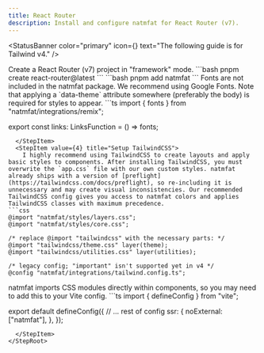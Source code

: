 ```yaml
---
title: React Router
description: Install and configure natmfat for React Router (v7).
---
```



<StatusBanner
  color="primary"
  icon={<RiInformationIcon />}
  text="The following guide is for Tailwind v4."
/>


<StepRoot>
  <StepItem value={1} title="Create project">
    Create a React Router (v7) project in "framework" mode.
```bash
pnpm create react-router@latest
```
  </StepItem>
  <StepItem value={2} title="Install natmfat">
```bash
pnpm add natmfat    
```
  </StepItem>
  <StepItem value={3} title="Add fonts">
    Fonts are not included in the natmfat package. We recommend using Google Fonts. Note that applying a `data-theme` attribute somewhere (preferably the body) is required for styles to appear.
```ts
import { fonts } from "natmfat/integrations/remix";

export const links: LinksFunction = () => fonts;
```
  </StepItem>
  <StepItem value={4} title="Setup TailwindCSS">
    I highly recommend using TailwindCSS to create layouts and apply basic styles to components. After installing TailwindCSS, you must overwrite the `app.css` file with our own custom styles. natmfat already ships with a version of [preflight](https://tailwindcss.com/docs/preflight), so re-including it is unnecessary and may create visual inconsistencies. Our recommended TailwindCSS config gives you access to natmfat colors and applies TailwindCSS classes with maximum precedence.
```css
@import "natmfat/styles/layers.css";
@import "natmfat/styles/core.css";

/* replace @import "tailwindcss" with the necessary parts: */
@import "tailwindcss/theme.css" layer(theme);
@import "tailwindcss/utilities.css" layer(utilities);

/* legacy config; "important" isn't supported yet in v4 */
@config "natmfat/integrations/tailwind.config.ts";
```
  </StepItem>
  <StepItem value={5} title="Setup Vite">
    natmfat imports CSS modules directly within components, so you may need to add this to your Vite config.
```ts
import { defineConfig } from "vite";

export default defineConfig({
    // ... rest of config
    ssr: {
      noExternal: ["natmfat"],
    },
});
```
  </StepItem>
</StepRoot>
